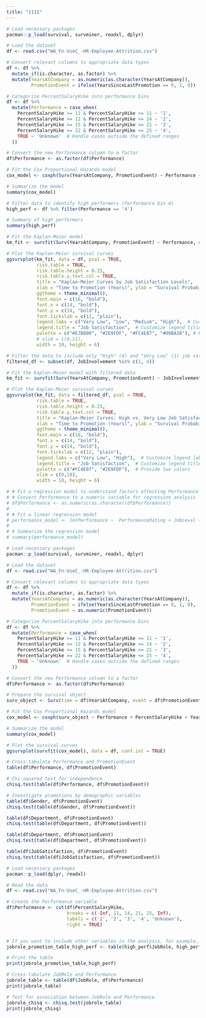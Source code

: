 ```yaml
---
title: "1111"
---
```

```r

# Load necessary packages
pacman::p_load(survival, survminer, readxl, dplyr)

# Load the dataset
df <- read.csv("WA_Fn-UseC_-HR-Employee-Attrition.csv")

# Convert relevant columns to appropriate data types
df <- df %>%
  mutate_if(is.character, as.factor) %>%
  mutate(YearsAtCompany = as.numeric(as.character(YearsAtCompany)),
         PromotionEvent = ifelse(YearsSinceLastPromotion == 0, 1, 0))

# Categorize PercentSalaryHike into performance bins
df <- df %>%
  mutate(Performance = case_when(
    PercentSalaryHike >= 11 & PercentSalaryHike <= 11 ~ '1',
    PercentSalaryHike >= 12 & PercentSalaryHike <= 14 ~ '2',
    PercentSalaryHike >= 15 & PercentSalaryHike <= 21 ~ '3',
    PercentSalaryHike >= 22 & PercentSalaryHike <= 25 ~ '4',
    TRUE ~ 'Unknown'  # Handle cases outside the defined ranges
  ))

# Convert the new Performance column to a factor
df$Performance <- as.factor(df$Performance)

# Fit the Cox Proportional Hazards model
cox_model <- coxph(Surv(YearsAtCompany, PromotionEvent) ~ Performance + Age + Education + JobLevel + TotalWorkingYears + TrainingTimesLastYear + YearsSinceLastPromotion, data = df)

# Summarize the model
summary(cox_model)
```



```r
# Filter data to identify high performers (Performance bin 4)
high_perf <- df %>% filter(Performance == '4')

# Summary of high performers
summary(high_perf)
```
```r
# Fit the Kaplan-Meier model
km_fit <- survfit(Surv(YearsAtCompany, PromotionEvent) ~ Performance, data = df)

# Plot the Kaplan-Meier survival curves
ggsurvplot(km_fit, data = df, pval = TRUE, 
           risk.table = TRUE, 
           risk.table.height = 0.25, 
           risk.table.y.text.col = TRUE,
           title = "Kaplan-Meier Curves by Job Satisfaction Levels",
           xlab = "Time to Promotion (Years)", ylab = "Survival Probability",
           ggtheme = theme_minimal(),
           font.main = c(16, "bold"),       
           font.x = c(14, "bold"),          
           font.y = c(14, "bold"),          
           font.tickslab = c(12, "plain"),  
           legend.labs = c("Very Low", "Low", "Medium", "High"),  # Customize legend labels
           legend.title = "Job Satisfaction",  # Customize legend title
           palette = c("#E7B800", "#2E9FDF", "#FC4E07", "#00BA38"), # Provide four colors
           # xlim = c(0,11),
           width = 10, height = 6)
```

```r
# Filter the data to include only "High" (4) and "Very Low" (1) job satisfaction levels
filtered_df <- subset(df, JobInvolvement %in% c(1, 4))

# Fit the Kaplan-Meier model with filtered data
km_fit <- survfit(Surv(YearsAtCompany, PromotionEvent) ~ JobInvolvement, data = filtered_df)

# Plot the Kaplan-Meier survival curves
ggsurvplot(km_fit, data = filtered_df, pval = TRUE, 
           risk.table = TRUE, 
           risk.table.height = 0.25, 
           risk.table.y.text.col = TRUE,
           title = "Kaplan-Meier Curves: High vs. Very Low Job Satisfaction",
           xlab = "Time to Promotion (Years)", ylab = "Survival Probability",
           ggtheme = theme_minimal(),
           font.main = c(16, "bold"),       
           font.x = c(14, "bold"),          
           font.y = c(14, "bold"),          
           font.tickslab = c(12, "plain"),  
           legend.labs = c("Very Low", "High"),  # Customize legend labels
           legend.title = "Job Satisfaction",  # Customize legend title
           palette = c("#FC4E07", "#2E9FDF"),  # Provide two colors
           xlim = c(0,10),
           width = 10, height = 6)

```


```r
# # Fit a regression model to understand factors affecting Performance
# # Convert Performance to a numeric variable for regression analysis
# df$Performance <- as.numeric(as.character(df$Performance))
# 
# # Fit a linear regression model
# performance_model <- lm(Performance ~  PerformanceRating + JobLevel + YearsAtCompany + JobSatisfaction, data = df)
# 
# # Summarize the regression model
# summary(performance_model)

```

```r
# Load necessary packages
pacman::p_load(survival, survminer, readxl, dplyr)

# Load the dataset
df <- read.csv("WA_Fn-UseC_-HR-Employee-Attrition.csv")

# Convert relevant columns to appropriate data types
df <- df %>%
  mutate_if(is.character, as.factor) %>%
  mutate(YearsAtCompany = as.numeric(as.character(YearsAtCompany)),
         PromotionEvent = ifelse(YearsSinceLastPromotion == 0, 1, 0),
         PromotionEvent = as.numeric(PromotionEvent))

# Categorize PercentSalaryHike into performance bins
df <- df %>%
  mutate(Performance = case_when(
    PercentSalaryHike >= 11 & PercentSalaryHike <= 11 ~ '1',
    PercentSalaryHike >= 12 & PercentSalaryHike <= 14 ~ '2',
    PercentSalaryHike >= 15 & PercentSalaryHike <= 21 ~ '3',
    PercentSalaryHike >= 22 & PercentSalaryHike <= 25 ~ '4',
    TRUE ~ 'Unknown'  # Handle cases outside the defined ranges
  ))

# Convert the new Performance column to a factor
df$Performance <- as.factor(df$Performance)

# Prepare the survival object
surv_object <- Surv(time = df$YearsAtCompany, event = df$PromotionEvent)

# Fit the Cox Proportional Hazards model
cox_model <- coxph(surv_object ~ Performance + PercentSalaryHike + YearsAtCompany +  TotalWorkingYears + JobLevel + JobSatisfaction, data = df)

# Summarize the model
summary(cox_model)

# Plot the survival curves
ggsurvplot(survfit(cox_model), data = df, conf.int = TRUE)

```

```r
# Cross-tabulate Performance and PromotionEvent
table(df$Performance, df$PromotionEvent)

# Chi-squared test for independence
chisq.test(table(df$Performance, df$PromotionEvent))

# Investigate promotions by demographic variables
table(df$Gender, df$PromotionEvent)
chisq.test(table(df$Gender, df$PromotionEvent))

table(df$Department, df$PromotionEvent)
chisq.test(table(df$Department, df$PromotionEvent))

table(df$Department, df$PromotionEvent)
chisq.test(table(df$Department, df$PromotionEvent))

table(df$JobSatisfaction, df$PromotionEvent)
chisq.test(table(df$JobSatisfaction, df$PromotionEvent))
```

```r
# Load necessary packages
pacman::p_load(dplyr, readxl)

# Read the data
df <- read.csv("WA_Fn-UseC_-HR-Employee-Attrition.csv")

# Create the Performance variable
df$Performance <- cut(df$PercentSalaryHike,
                      breaks = c(-Inf, 11, 14, 21, 25, Inf),
                      labels = c('1', '2', '3', '4', 'Unknown'),
                      right = TRUE)


# If you want to include other variables in the analysis, for example, JobRole:
jobrole_promotion_table_high_perf <- table(high_perf$JobRole, high_perf$PromotionEvent)

# Print the table
print(jobrole_promotion_table_high_perf)


```

```r
# Cross-tabulate JobRole and Performance
jobrole_table <- table(df$JobRole, df$Performance)
print(jobrole_table)

# Test for association between JobRole and Performance
jobrole_chisq <- chisq.test(jobrole_table)
print(jobrole_chisq)

```

